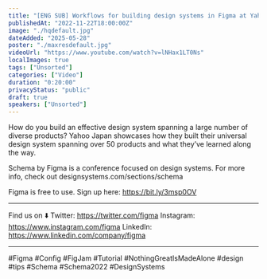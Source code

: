 ```yaml
---
title: "[ENG SUB] Workflows for building design systems in Figma at Yahoo - Mr. Takanori Hirohashi"
publishedAt: "2022-11-22T18:00:00Z"
image: "./hqdefault.jpg"
dateAdded: "2025-05-28"
poster: "./maxresdefault.jpg"
videoUrl: "https://www.youtube.com/watch?v=lNHax1LT0Ns"
localImages: true
tags: ["Unsorted"]
categories: ["Video"]
duration: "0:20:00"
privacyStatus: "public"
draft: true
speakers: ["Unsorted"]
---
```

How do you build an effective design system spanning a large number of diverse products? Yahoo Japan showcases how they built their universal design system spanning over 50 products and what they’ve learned along the way.

Schema by Figma is a conference focused on design systems. For more info, check out designsystems.com/sections/schema

Figma is free to use. Sign up here: https://bit.ly/3msp0OV

____________________________________________________

Find us on ⬇️
Twitter: https://twitter.com/figma
Instagram: https://www.instagram.com/figma
LinkedIn: https://www.linkedin.com/company/figma

____________________________________________________


#Figma #Config #FigJam #Tutorial #NothingGreatIsMadeAlone #design #tips #Schema #Schema2022 #DesignSystems
